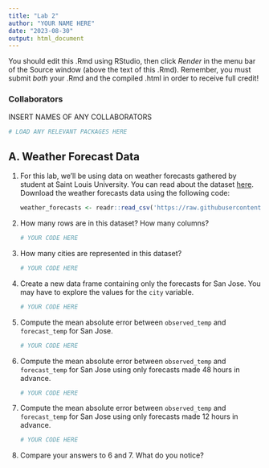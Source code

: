 ```yaml
---
title: "Lab 2"
author: "YOUR NAME HERE"
date: "2023-08-30"
output: html_document
---
```


You should edit this .Rmd using RStudio, then click *Render* in the menu bar of the Source window (above the text of this .Rmd). Remember, you must submit *both* your .Rmd and the compiled .html in order to receive full credit!

### Collaborators

INSERT NAMES OF ANY COLLABORATORS

```r
# LOAD ANY RELEVANT PACKAGES HERE
```

## A. Weather Forecast Data

1.  For this lab, we'll be using data on weather forecasts gathered by student at Saint Louis University. You can read about the dataset [here](https://github.com/rfordatascience/tidytuesday/tree/master/data/2022/2022-12-20). Download the weather forecasts data using the following code:

    ```r
    weather_forecasts <- readr::read_csv('https://raw.githubusercontent.com/rfordatascience/tidytuesday/master/data/2022/2022-12-20/weather_forecasts.csv')
    ```

2.  How many rows are in this dataset? How many columns?

    ```r
    # YOUR CODE HERE
    ```

    <!--# YOUR ANSWER/EXPLANATION HERE -->

3.  How many cities are represented in this dataset?

    ```r
    # YOUR CODE HERE
    ```

    <!--# YOUR ANSWER/EXPLANATION HERE -->
    
4.  Create a new data frame containing only the forecasts for San Jose. You may have to explore the values for the `city` variable.

    ```r
    # YOUR CODE HERE
    ```

    <!--# YOUR ANSWER/EXPLANATION HERE -->

5. Compute the mean absolute error between `observed_temp` and `forecast_temp` for San Jose.

    ```r
    # YOUR CODE HERE
    ```

    <!--# YOUR ANSWER/EXPLANATION HERE -->
    
6. Compute the mean absolute error between `observed_temp` and `forecast_temp` for San Jose using only forecasts made 48 hours in advance.

    ```r
    # YOUR CODE HERE
    ```

    <!--# YOUR ANSWER/EXPLANATION HERE -->

7. Compute the mean absolute error between `observed_temp` and `forecast_temp` for San Jose using only forecasts made 12 hours in advance.

    ```r
    # YOUR CODE HERE
    ```

    <!--# YOUR ANSWER/EXPLANATION HERE -->

8. Compare your answers to 6 and 7. What do you notice? 

    <!--# YOUR ANSWER/EXPLANATION HERE -->




